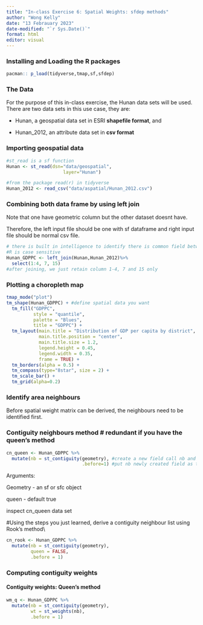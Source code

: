```yaml
---
title: "In-class Exercise 6: Spatial Weights: sfdep methods"
author: "Wong Kelly"
date: "13 Febrauary 2023"
date-modified: "`r Sys.Date()`"
format: html
editor: visual
---
```


### Installing and Loading the R packages

```r
pacman:: p_load(tidyverse,tmap,sf,sfdep)
```

### The Data

For the purpose of this in-class exercise, the Hunan data sets will be used. There are two data sets in this use case, they are:

-   Hunan, a geospatial data set in ESRI **shapefile format**, and

-   Hunan_2012, an attribute data set in **csv format**

### Importing geospatial data

```r
#st_read is a sf function
Hunan <- st_read(dsn="data/geospatial",
                     layer="Hunan")
```

```r
#from the package read(r) in tidyverse
Hunan_2012 <- read_csv("data/aspatial/Hunan_2012.csv") 
```

### Combining both data frame by using left join

Note that one have geometric column but the other dataset doesnt have.

Therefore, the left input file should be one with sf dataframe and right input file should be normal csv file.

```r
# there is built in intelligence to identify there is common field between the two data sets however, always check the dataset if the column name and data are similar to join
#R is case sensitive
Hunan_GDPPC <- left_join(Hunan,Hunan_2012)%>%
  select(1:4, 7, 15)
#after joining, we just retain column 1-4, 7 and 15 only
```

### Plotting a choropleth map

```r
tmap_mode("plot") 
tm_shape(Hunan_GDPPC) + #define spatial data you want
  tm_fill("GDPPC", 
          style = "quantile",
          palette = "Blues",
          title = "GDPPC") +
  tm_layout(main.title = "Distribution of GDP per capita by district",
            main.title.position = "center",
            main.title.size = 1.2,
            legend.height = 0.45,
            legend.width = 0.35,
            frame = TRUE) +
  tm_borders(alpha = 0.5) +
  tm_compass(type="8star", size = 2) +
  tm_scale_bar() +
  tm_grid(alpha=0.2)
```

### Identify area neighbours

Before spatial weight matrix can be derived, the neighbours need to be identified first.

### Contiguity neighbours method \# redundant if you have the queen's method

```r
cn_queen <- Hunan_GDPPC %>%
  mutate(nb = st_contiguity(geometry), #create a new field call nb and store the result of st_contiguity 
                            .before=1) #put nb newly created field as the first cloumn
```

Arguments:

Geometry - an sf or sfc object

queen - default true

inspect cn_queen data set

#Using the steps you just learned, derive a contiguity neighbour list using Rook's method\\

```r
cn_rook <- Hunan_GDPPC %>%
  mutate(nb = st_contiguity(geometry),
         queen = FALSE,
         .before = 1)
```

### Computing contiguity weights

#### Contiguity weights: Queen's method

```r
wm_q <- Hunan_GDPPC %>%
  mutate(nb = st_contiguity(geometry),
         wt = st_weights(nb),
         .before = 1)
```
